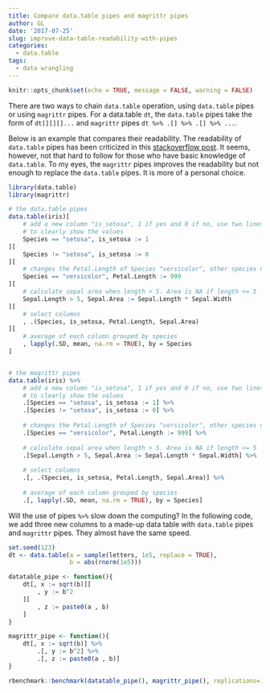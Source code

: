 ```yaml
---
title: Compare data.table pipes and magrittr pipes
author: GL
date: '2017-07-25'
slug: improve-data-table-readability-with-pipes
categories:
  - data.table
tags:
  - data wrangling
---
```



```r
knitr::opts_chunk$set(echo = TRUE, message = FALSE, warning = FALSE)
```

There are two ways to chain `data.table` operation, using `data.table` pipes or using `magrittr` pipes. For a data.table ``dt``, the `data.table` pipes take the form of `dt[][][]...` and `magrittr` pipes `dt %>% .[] %>% .[] %>% ...`. 

Below is an example that compares their readability. The readability of ``data.table`` pipes has been criticized in this [stackoverflow post](https://stackoverflow.com/questions/21435339/data-table-vs-dplyr-can-one-do-something-well-the-other-cant-or-does-poorly). It seems, however, not that hard to follow for those who have basic knowledge of `data.table`. To my eyes, the `magrittr` pipes improves the readability but not enough to replace the `data.table` pipes. It is more of a personal choice.
```r
library(data.table)
library(magrittr)

# the data.table pipes
data.table(iris)[
    # add a new column "is_setosa", 1 if yes and 0 if no, use two lines of codes 
    # to clearly show the values
    Species == "setosa", is_setosa := 1
][
    Species != "setosa", is_setosa := 0
][
    # changes the Petal.Length of Species "versicolor", other species not affected
    Species == "versicolor", Petal.Length := 999
][
    # calculate sepal area when length > 5. Area is NA if length <= 5
    Sepal.Length > 5, Sepal.Area := Sepal.Length * Sepal.Width
][
    # select columns
    , .(Species, is_setosa, Petal.Length, Sepal.Area)
][
    # average of each column grouped by species
    , lapply(.SD, mean, na.rm = TRUE), by = Species
]


# the magrittr pipes
data.table(iris) %>%
    # add a new column "is_setosa", 1 if yes and 0 if no, use two lines of codes 
    # to clearly show the values
    .[Species == "setosa", is_setosa := 1] %>%                         
    .[Species != "setosa", is_setosa := 0] %>%
    
    # changes the Petal.Length of Species "versicolor", other species not affected
    .[Species == "versicolor", Petal.Length := 999] %>%   
    
    # calculate sepal area when length > 5. Area is NA if length <= 5
    .[Sepal.Length > 5, Sepal.Area := Sepal.Length * Sepal.Width] %>%  
    
    # select columns
    .[, .(Species, is_setosa, Petal.Length, Sepal.Area)] %>%    
    
    # average of each column grouped by species
    .[, lapply(.SD, mean, na.rm = TRUE), by = Species]                  
```

Will the use of pipes ```%>%``` slow down the computing? In the following code, we add three new columns to a made-up data table with ``data.table`` pipes and `magrittr` pipes. They almost have the same speed.

```r
set.seed(123)
dt <- data.table(a = sample(letters, 1e5, replace = TRUE),
                 b = abs(rnorm(1e5)))

datatable_pipe <- function(){
    dt[, x := sqrt(b)][
        , y := b^2
    ][
        , z := paste0(a , b)
    ]
}

magrittr_pipe <- function(){
    dt[, x := sqrt(b)] %>%
        .[, y := b^2] %>%
        .[, z := paste0(a , b)]
}

rbenchmark::benchmark(datatable_pipe(), magrittr_pipe(), replications=10)

```
